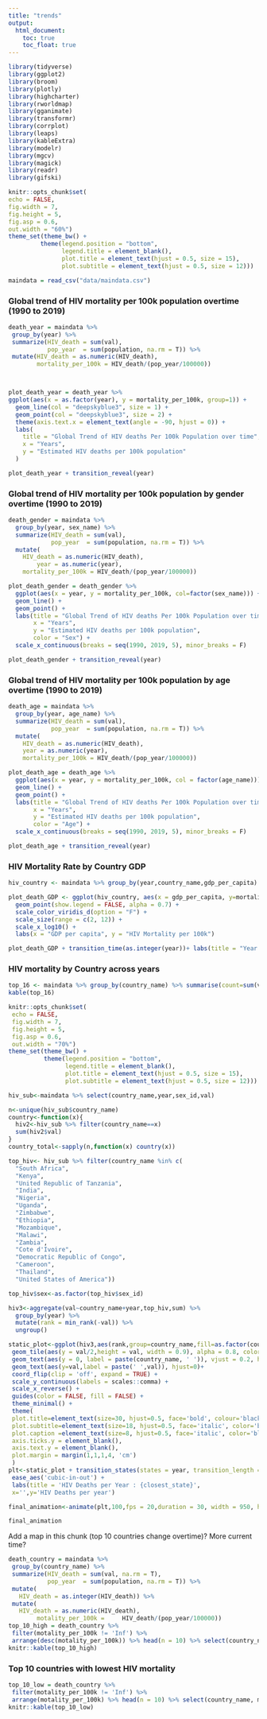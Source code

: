 ```yaml
---
title: "trends"
output: 
  html_document:
    toc: true
    toc_float: true
--- 
```


```r
library(tidyverse)
library(ggplot2)
library(broom)
library(plotly)
library(highcharter)
library(rworldmap)
library(gganimate)
library(transformr)
library(corrplot)
library(leaps)
library(kableExtra)
library(modelr)
library(mgcv)
library(magick)
library(readr)
library(gifski)

knitr::opts_chunk$set(
echo = FALSE,
fig.width = 7,
fig.height = 5,
fig.asp = 0.6,
out.width = "60%")
theme_set(theme_bw() +
         theme(legend.position = "bottom",
               legend.title = element_blank(),
               plot.title = element_text(hjust = 0.5, size = 15),
               plot.subtitle = element_text(hjust = 0.5, size = 12)))

maindata = read_csv("data/maindata.csv") 
```

### Global trend of HIV mortality per 100k population overtime (1990 to 2019)

```r
death_year = maindata %>%
 group_by(year) %>%
 summarize(HIV_death = sum(val),
           pop_year  = sum(population, na.rm = T)) %>%
 mutate(HIV_death = as.numeric(HIV_death),
        mortality_per_100k = HIV_death/(pop_year/100000))



plot_death_year = death_year %>%
ggplot(aes(x = as.factor(year), y = mortality_per_100k, group=1)) + 
  geom_line(col = "deepskyblue3", size = 1) + 
  geom_point(col = "deepskyblue3", size = 2) + 
  theme(axis.text.x = element_text(angle = -90, hjust = 0)) +  
  labs(
    title = "Global Trend of HIV deaths Per 100k Population over time",
    x = "Years", 
    y = "Estimated HIV deaths per 100k population"
  ) 

plot_death_year + transition_reveal(year)
```

### Global trend of HIV mortality per 100k population by gender overtime (1990 to 2019)



```r
death_gender = maindata %>% 
  group_by(year, sex_name) %>% 
  summarize(HIV_death = sum(val),
            pop_year  = sum(population, na.rm = T)) %>% 
  mutate(
    HIV_death = as.numeric(HIV_death),
        year = as.numeric(year),
    mortality_per_100k = HIV_death/(pop_year/100000))

plot_death_gender = death_gender %>% 
  ggplot(aes(x = year, y = mortality_per_100k, col=factor(sex_name))) + 
  geom_line() + 
  geom_point() +
  labs(title = "Global Trend of HIV deaths Per 100k Population over time by Sex", 
       x = "Years", 
       y = "Estimated HIV deaths per 100k population", 
       color = "Sex") + 
  scale_x_continuous(breaks = seq(1990, 2019, 5), minor_breaks = F)

plot_death_gender + transition_reveal(year)
```

### Global trend of HIV mortality per 100k population by age overtime (1990 to 2019)



```r
death_age = maindata %>% 
  group_by(year, age_name) %>% 
  summarize(HIV_death = sum(val),
            pop_year  = sum(population, na.rm = T)) %>% 
  mutate(
    HIV_death = as.numeric(HIV_death),
    year = as.numeric(year),
    mortality_per_100k = HIV_death/(pop_year/100000))

plot_death_age = death_age %>% 
  ggplot(aes(x = year, y = mortality_per_100k, col = factor(age_name))) +
  geom_line() + 
  geom_point() + 
  labs(title = "Global Trend of HIV deaths Per 100k Population over time by Age", 
       x = "Years", 
       y = "Estimated HIV deaths per 100k population", 
       color = "Age") + 
  scale_x_continuous(breaks = seq(1990, 2019, 5), minor_breaks = F)

plot_death_age + transition_reveal(year)
```

### HIV Mortality Rate by Country GDP

```r

hiv_country <- maindata %>% group_by(year,country_name,gdp_per_capita) %>% summarise(death=sum(val),pop = sum(population, na.rm=TRUE)) %>% mutate(mortality_per_100k=((death)/(pop))*100000)

plot_death_GDP <- ggplot(hiv_country, aes(x = gdp_per_capita, y=mortality_per_100k, colour = country_name)) +
  geom_point(show.legend = FALSE, alpha = 0.7) +
  scale_color_viridis_d(option = "F") +
  scale_size(range = c(2, 12)) +
  scale_x_log10() +
  labs(x = "GDP per capita", y = "HIV Mortality per 100k")

plot_death_GDP + transition_time(as.integer(year))+ labs(title = "Year: {frame_time}") + shadow_wake(wake_length = 0.1, alpha = FALSE)
```

### HIV mortality by Country across years
```r
top_16 <- maindata %>% group_by(country_name) %>% summarise(count=sum(val)) %>% arrange(desc(count)) %>% head(n=16)
kable(top_16)
```


```r

knitr::opts_chunk$set(
 echo = FALSE,
 fig.width = 7, 
 fig.height = 5,
 fig.asp = 0.6,
 out.width = "70%")
theme_set(theme_bw() + 
          theme(legend.position = "bottom",
                legend.title = element_blank(),
                plot.title = element_text(hjust = 0.5, size = 15),
                plot.subtitle = element_text(hjust = 0.5, size = 12)))

hiv_sub<-maindata %>% select(country_name,year,sex_id,val)

n<-unique(hiv_sub$country_name)
country<-function(x){
  hiv2<-hiv_sub %>% filter(country_name==x)
  sum(hiv2$val)
}
country_total<-sapply(n,function(x) country(x))

top_hiv<- hiv_sub %>% filter(country_name %in% c(
  "South Africa",
  "Kenya",
  "United Republic of Tanzania",
  "India",
  "Nigeria",
  "Uganda",
  "Zimbabwe",
  "Ethiopia",
  "Mozambique",
  "Malawi",
  "Zambia",
  "Cote d'Ivoire",
  "Democratic Republic of Congo",
  "Cameroon",
  "Thailand",
  "United States of America"))

top_hiv$sex<-as.factor(top_hiv$sex_id)

hiv3<-aggregate(val~country_name+year,top_hiv,sum) %>% 
  group_by(year) %>% 
  mutate(rank = min_rank(-val)) %>%
  ungroup()

static_plot<-ggplot(hiv3,aes(rank,group=country_name,fill=as.factor(country_name),color=as.factor(country_name))) +
 geom_tile(aes(y = val/2,height = val, width = 0.9), alpha = 0.8, color = NA) +
 geom_text(aes(y = 0, label = paste(country_name, ' ')), vjust = 0.2, hjust = 1) +
 geom_text(aes(y=val,label = paste(' ',val)), hjust=0)+
 coord_flip(clip = 'off', expand = TRUE) +
 scale_y_continuous(labels = scales::comma) +
 scale_x_reverse() +
 guides(color = FALSE, fill = FALSE) +
 theme_minimal() +
 theme(
 plot.title=element_text(size=30, hjust=0.5, face='bold', colour='black', vjust=-1),
 plot.subtitle=element_text(size=18, hjust=0.5, face='italic', color='black'),
 plot.caption =element_text(size=8, hjust=0.5, face='italic', color='black'),
 axis.ticks.y = element_blank(), 
 axis.text.y = element_blank(), 
 plot.margin = margin(1,1,1,4, 'cm')
 )
plt<-static_plot + transition_states(states = year, transition_length = 4, state_length = 1) + 
 ease_aes('cubic-in-out') +
 labs(title = 'HIV Deaths per Year : {closest_state}', 
 x='',y='HIV Deaths per year')

final_animation<-animate(plt,100,fps = 20,duration = 30, width = 950, height = 750, renderer = gifski_renderer())

final_animation
```

Add a map in this chunk (top 10 countries change overtime)? More current time?
```r
death_country = maindata %>%
 group_by(country_name) %>%
 summarize(HIV_death = sum(val, na.rm = T),
           pop_year  = sum(population, na.rm = T)) %>%
 mutate(
   HIV_death = as.integer(HIV_death)) %>%
 mutate(
   HIV_death = as.numeric(HIV_death),
        motality_per_100k =     HIV_death/(pop_year/100000))
top_10_high = death_country %>%
 filter(motality_per_100k != 'Inf') %>%
 arrange(desc(motality_per_100k)) %>% head(n = 10) %>% select(country_name,motality_per_100k)
knitr::kable(top_10_high)
```

### Top 10 countries with lowest HIV mortality

```r
top_10_low = death_country %>%
 filter(motality_per_100k != 'Inf') %>%
 arrange(motality_per_100k) %>% head(n = 10) %>% select(country_name, motality_per_100k)
knitr::kable(top_10_low)
```







